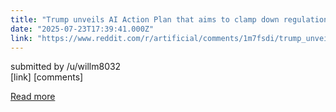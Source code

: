 ```yaml
---
title: "Trump unveils AI Action Plan that aims to clamp down regulations and 'bias'"
date: "2025-07-23T17:39:41.000Z"
link: "https://www.reddit.com/r/artificial/comments/1m7fsdi/trump_unveils_ai_action_plan_that_aims_to_clamp/"
---
```


submitted by    /u/willm8032  
 [link]   [comments]

[Read more](https://www.reddit.com/r/artificial/comments/1m7fsdi/trump_unveils_ai_action_plan_that_aims_to_clamp/)
